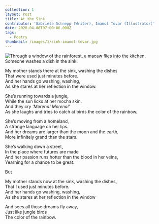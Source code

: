 ```yaml
---
collection: 1
layout: Post
title: At the Sink
contributor: 'Gabriela Schnepp (Writer), Imanol Tovar (Illustrator)'
date: 2020-04-06T07:00:00.000Z
tags:
  - Poetry
thumbnail: /images/1/sink-imanol-tovar.jpg
---
```


<img src="/images/1/sink-imanol-tovar.jpg" alt="Through a window of the rainforest, a macaw flies into the kitchen. Someone washes a dish in the sink." class="w650" />

My mother stands there at the sink, washing the dishes<br />That were used just minutes before.<br />And her hands go washing, washing,<br />As she stares at her reflection in the window.

She’s running towards a jungle,<br />While the sun licks at her mocha skin.<br />And they cry *‘Morena! Morena!’*<br />As she laughs and tries to catch at birds the color of the rainbow.

She’s moving from a homeland,<br />A strange language on her lips.<br />And her dreams are larger than the moon and the earth,<br />More infinitely grand than the stars.

She’s walking down a street,<br />In the place where futures are made<br />And her passion runs hotter than the blood in her veins,<br />Yearning for a chance to be great.

But

My mother stands now at the sink, washing the dishes,<br />That I used just minutes before.<br />And her hands go washing, washing,<br />As she stares at her reflection in the window

And sees all those dreams fly away,<br />Just like jungle birds<br />The color of the rainbow.
